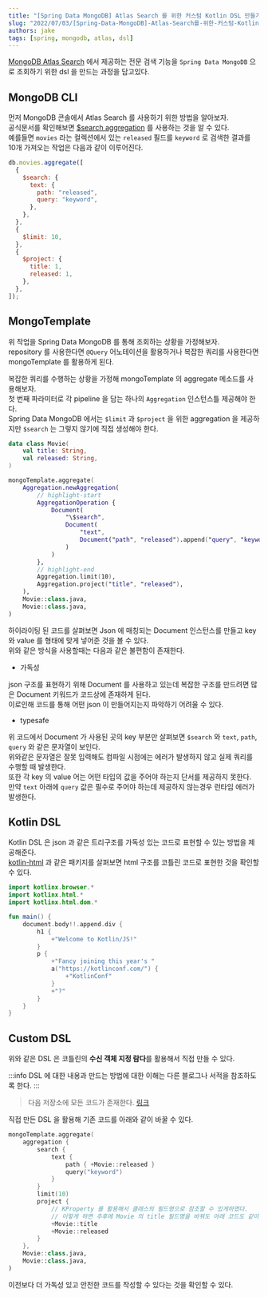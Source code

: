 ```yaml
---
title: "[Spring Data MongoDB] Atlas Search 를 위한 커스텀 Kotlin DSL 만들기"
slug: "2022/07/03/[Spring-Data-MongoDB]-Atlas-Search를-위한-커스텀-Kotlin-DSL-만들기"
authors: jake
tags: [spring, mongodb, atlas, dsl]
---
```


[MongoDB Atlas Search](https://www.mongodb.com/ko-kr/atlas/search) 에서 제공하는 전문 검색 기능을 `Spring Data MongoDB` 으로 조회하기 위한 dsl 을 만드는 과정을 담고있다.

<!--truncate-->

## MongoDB CLI

먼저 MongoDB 콘솔에서 Atlas Search 를 사용하기 위한 방법을 알아보자.  
공식문서를 확인해보면 [$search aggregation](https://www.mongodb.com/docs/atlas/atlas-search/query-syntax/) 를 사용하는 것을 알 수 있다.  
예를들면 `movies` 라는 컬렉션에서 있는 `released` 필드를 `keyword` 로 검색한 결과를 10개 가져오는 작업은 다음과 같이 이루어진다.

```js
db.movies.aggregate([
  {
    $search: {
      text: {
        path: "released",
        query: "keyword",
      },
    },
  },
  {
    $limit: 10,
  },
  {
    $project: {
      title: 1,
      released: 1,
    },
  },
]);
```

## MongoTemplate

위 작업을 Spring Data MongoDB 를 통해 조회하는 상황을 가정해보자.  
repository 를 사용한다면 `@Query` 어노테이션을 활용하거나 복잡한 쿼리를 사용한다면 mongoTemplate 를 활용하게 된다.

복잡한 쿼리를 수행하는 상황을 가정해 mongoTemplate 의 aggregate 메소드를 사용해보자.  
첫 번째 파라미터로 각 pipeline 을 담는 하나의 `Aggregation` 인스턴스틀 제공해야 한다.  
Spring Data MongoDB 에서는 `$limit` 과 `$project` 을 위한 aggregation 을 제공하지만 `$search` 는 그렇지 않기에 직접 생성해야 한다.

```kt
data class Movie(
    val title: String,
    val released: String,
)

mongoTemplate.aggregate(
    Aggregation.newAggregation(
        // highlight-start
        AggregationOperation {
            Document(
                "\$search",
                Document(
                    "text",
                    Document("path", "released").append("query", "keyword")
                )
            )
        },
        // highlight-end
        Aggregation.limit(10),
        Aggregation.project("title", "released"),
    ),
    Movie::class.java,
    Movie::class.java,
)
```

하이라이팅 된 코드를 살펴보면 Json 에 매칭되는 Document 인스턴스를 만들고 key 와 value 를 형태에 맞게 넣어준 것을 볼 수 있다.  
위와 같은 방식을 사용할때는 다음과 같은 불편함이 존재한다.

- 가독성

json 구조를 표현하기 위해 Document 를 사용하고 있는데 복잡한 구조를 만드려면 많은 Document 키워드가 코드상에 존재하게 된다.  
이로인해 코드를 통해 어떤 json 이 만들어지는지 파악하기 어려울 수 있다.

- typesafe

위 코드에서 Document 가 사용된 곳의 key 부분만 살펴보면 `$search` 와 `text`, `path`, `query` 와 같은 문자열이 보인다.  
위와같은 문자열은 잘못 입력해도 컴파일 시점에는 에러가 발생하지 않고 실제 쿼리를 수행할 때 발생한다.  
또한 각 key 의 value 어는 어떤 타입의 값을 주어야 하는지 단서를 제공하지 못한다.  
만약 `text` 아래에 `query` 값은 필수로 주어야 하는데 제공하지 않는경우 런타임 에러가 발생한다.

## Kotlin DSL

Kotlin DSL 은 json 과 같은 트리구조를 가독성 있는 코드로 표현할 수 있는 방법을 제공해준다.  
[kotlin-html](https://github.com/kotlin/kotlinx.html) 과 같은 패키지를 살펴보면 html 구조를 코틀린 코드로 표현한 것을 확인할 수 있다.

```kt
import kotlinx.browser.*
import kotlinx.html.*
import kotlinx.html.dom.*

fun main() {
    document.body!!.append.div {
        h1 {
            +"Welcome to Kotlin/JS!"
        }
        p {
            +"Fancy joining this year's "
            a("https://kotlinconf.com/") {
                +"KotlinConf"
            }
            +"?"
        }
    }
}
```

## Custom DSL

위와 같은 DSL 은 코틀린의 **수신 객체 지정 람다**를 활용해서 직접 만들 수 있다.

:::info
DSL 에 대한 내용과 만드는 방법에 대한 이해는 다른 블로그나 서적을 참조하도록 한다.
:::

> 다음 저장소에 모든 코드가 존재한다. [링크](https://github.com/jbl428/study-note/tree/master/kotlin/spring-graphql/src/main/kotlin/com/graphql/sample/aggregation)

직접 만든 DSL 을 활용해 기존 코드를 아래와 같이 바꿀 수 있다.

```kt
mongoTemplate.aggregate(
    aggregation {
        search {
            text {
                path { +Movie::released }
                query("keyword")
            }
        }
        limit(10)
        project {
            // KProperty 를 활용해서 클래스의 필드명으로 참조할 수 있게하였다.
            // 이렇게 하면 추후에 Movie 의 title 필드명을 바꿔도 아래 코드도 같이 바뀔것이다.
            +Movie::title
            +Movie::released
        }
    },
    Movie::class.java,
    Movie::class.java,
)
```

이전보다 더 가독성 있고 안전한 코드를 작성할 수 있다는 것을 확인할 수 있다.
